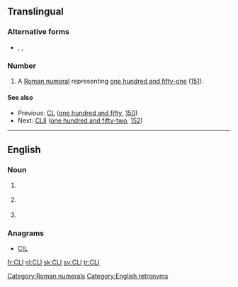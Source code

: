 {{also|cli|clì|clí}}

==Translingual==

===Alternative forms===
* {{sense|roman numeral}} {{l|mul|cli}}, {{l|mul|CXXXXXI}}, {{l|mul|cxxxxxi}}

===Number===
{{mul-number}}

# A [[Roman numeral]] representing [[one hundred and fifty-one]] ([[151]]).

====See also====
* Previous: [[CL]] ([[one hundred and fifty]], [[150]])
* Next: [[CLII]] ([[one hundred and fifty-two]], [[152]])

[[Category:Roman numerals]]

----

==English==

===Noun===
{{en-initialism}}

# {{lb|en|computing}} {{initialism of|Common Language Infrastructure|nodot=1|lang=en}} {{gloss|for [[.NET]].}}
# {{lb|en|computing}} {{initialism of|command line interface|Command-Line Interface|nodot=1|lang=en}} {{gloss|– a way to communicate with a computer in the absence of a [[GUI]].}}
# {{lb|en|computing}} {{initialism of|command-line interpreter|Command-Line Interpreter|lang=en}}

===Anagrams===
* [[CIL]]

[[Category:English retronyms]]

[[fr:CLI]]
[[nl:CLI]]
[[sk:CLI]]
[[sv:CLI]]
[[tr:CLI]]